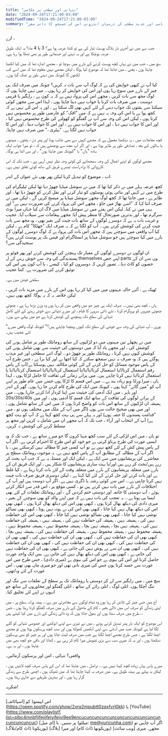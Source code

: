 ```yaml
---
title: "تنہائی اور سطحی پر عکاسی"
date: "2024-09-24T17:21:00-03:00"
modifiedTime: "2024-09-24T17:21:00-03:00"
summary: "معاشرتی انخلاء ، خود شناسی اور جدید سطحی کے درمیان اندرونی امن کی جستجو کا ذاتی سفر"
---
```


ارے ،

جب سے میں نے آخری بار بلاگ پوسٹ تیار کی ہے تو کتنا عرصہ ہوا ہے؟ 3 یا 4 ماہ؟ یہ ایک طویل عرصہ ہوچکا ہے اور یہ ذہنی اور جسمانی طور پر بھی تھکا ہوا رہا ہے۔

سچ میں ، جب میں نے یہاں کچھ پوسٹ کرنے کے بارے میں سوچا تو ، مجھے اندازہ تھا کہ میں کیا لکھنا چاہتا ہوں ، یعنی ، میں جانتا تھا کہ موضوع کیا ہوگا ، لیکن مجھے نہیں معلوم تھا کہ میں اسے کب لکھوں گا کیونکہ میں ذہنی طور پر تھک گیا ہوں۔

کیا آپ نے کبھی خواہش کی ہے کہ لوگ آپ سے بات نہ کریں؟ چونکہ میں صرف ایک ہی چیز کے بارے میں سوچ رہا ہوں اور اس کی خواہش کر رہا ہوں… میں نہیں چاہتا ہوں کہ لوگ مجھ سے بات کریں ، مجھے اس کی پرواہ نہیں ہے کہ یہ کون ہے ، راہگیر یا قریبی دوست ، میں صرف بات کرنا یا جواب نہیں دینا چاہتا ہوں ، لہذا اس سے مجھے کوئی سیکنڈ سے ہفتوں تک جواب دینے کے لئے کہیں بھی لگ سکتا ہے ، اور یہ اس لئے نہیں ہے کہ کچھ ہوا ہے یا اس کی وجہ یہ نہیں ہے کہ میں "افک" کو عارضی طور پر محسوس نہیں کرتا ہوں ، لیکن اس کی وجہ سے آپ نے گفتگو کو کھولنے کی طرح محسوس نہیں کیا ، اور اس کا جواب نہیں دیا ، اور اس کا جواب نہیں ہے ، اور اس کا جواب دینا ، اور اس کا جواب نہیں لگتا ہے۔ "بیٹری ،" میں صرف نہیں چاہتا۔

کچھ معاملات میں ، یہ دیکھنا معمول ہے کہ مجھے کہیں سے بھی غائب ہونا اور پھر دن ، ہفتوں ، مہینوں یا سالوں کے بعد ، تصادفی طور پر ظاہر ہوتا ہے ، اور اگر آپ مجھ سے پوچھتے ہیں کہ ، تو میرا جواب ایک سادہ "ہاں" یا "کیونکہ میں چاہتا ہوں" ، اور بس اتنا ہی ہوگا۔

مجھے لوگوں کو اپنے اعمال کی وجہ سمجھانے کی کوئی وجہ نظر نہیں آرہی ہے ، جب تک کہ اس کارروائی کا براہ راست تیسرے فریق کے ساتھ کوئی تعلق نہیں ہے۔

اب ، موضوع کو تبدیل کرنا لیکن پھر بھی نئے عنوان کے اندر:

کچھ عرصہ پہلے میں نے ذکر کیا تھا کہ میں نے سوشل میڈیا چھوڑ دیا تھا لیکن ٹیلیگرام کی طرح میں نے کہیں اور بنائی ہوئی پوسٹوں کو تیار کرنے اور نقل کرنے کو چھوڑ دیا تھا ، اور ظاہر ہے ، میں جانتا تھا کہ کچھ لوگ مجھے سوشل میڈیا پر میسج کریں گے ، لیکن میں نے صرف اتنا کہا کہ "اسے بھاڑ میں جاؤ ، مجھے اس کی پرواہ کرنے کی ضرورت نہیں ہے" اور یہی میں نے کیا۔ لیکن اس ہفتے میں نے سوشل میڈیا میں لاگ ان کیا جہاں میرا بوٹ سرگرم تھا ، اور بدترین صورتحال کا منظر پیش آیا: مجھے پیغامات سے سیلاب آیا۔
عجیب و غریب بات یہ ہے کہ دوسرے لوگوں کے ساتھ بات چیت کیے بغیر بھی ، وہ مجھ سے بات چیت کرنے کی کوشش کرتے ہیں… آپ کو لگتا ہے کہ یہ صرف ایک "جھٹکا" کام ہے ، لیکن کیا آپ واقعی میں سوچتے ہیں کہ مجھے اس بات کی پرواہ ہے کہ لوگ دوسرے لوگوں کے بارے میں کیا سوچتے ہیں جو سوشل میڈیا پر انسٹاگرام اور فیس بک پر پوسٹ کرتے ہیں؟ سنجیدگی سے؟

ان لوگوں نے دوسرے لوگوں کے معیار تک پہنچنے کی کوشش کرنے اور پھر فوٹو پر پسندیدگی کی وجہ سے خوش رہنے کے ل themselves اپنے حص parts وں سے ان کے حصوں کو کاٹ دیا… تصور کریں کہ دوسروں کو کیا ، کیسے ، یا آپ کون ہیں اس کی توثیق کرنے کی ضرورت ہے۔ کتنا عجیب

سطحی فیشن میں ہے۔

ٹھیک ہے ، آئیے حالیہ مہینوں میں میں کیا کر رہا ہوں اس کے بارے میں مزید بات کریں ، لیکن خلاصہ یہ کہ یہ ہوگا: کچھ بھی نہیں۔

ہاں ، کچھ بھی نہیں… صرف ایک ہی چیز جو میں واقعی میں کر رہا ہوں وہ وزن بڑھا رہا ہے ، چھوٹی چھوٹی چیزوں کو پروگرام کرنا ، نئے ذاتی سرورز کا قیام ، اور میرے تنہائی سے خوش رہنے کے لئے کامل تنہائی کی سطح تک پہنچنے کی کوشش کرنا ہے جو میں پہلے سے ہوں۔

"یوری ، آپ تنہائی کی وجہ سے خوشی کی سطح تک کیوں پہنچنا چاہتے ہیں؟" کیونکہ لوگ واقعی میرے لئے عجیب ہیں۔

میں نے پچھلے تین مہینوں میں دو لڑکیوں کے ساتھ رومانٹک طور پر شامل ہونے کی کوشش کی ، اور مجھے یاد آیا کہ میں دوستوں کی حیثیت سے بھی شامل ہونے کی کوشش کیوں نہیں کرتا ، رومانٹک طور پر چھوڑ دو… لوگ اتنے سطحی اور غیر مہذب ہوگئے ہیں کہ وہ صرف یہ نہیں سمجھ سکتے کہ کیا اچھا ہے اور کیا برا ہے ، جس طرح آپ کے پاس موجود مسائل کو حل کرنے کے لئے کوئی مکالمہ نہیں ہوسکتا ہے/آپ کے پاس رقم استعمال کرنا//یا استعمال کرنا/یا/یا/یا استعمال کرنا/یا/یا/یا استعمال کرنا/یا/یا یا استعمال کرنا/یا نہیں کرنا چاہتے ہیں۔
میں پرانے زمانے کی ثقافت کا حامل لڑکا ہوں ، لہذا ہاں ، میرا ورلڈ ویو زیادہ بند ہے… میں اس قسم کا لڑکا ہوں جسے میں عام طور پر اپنے آپ کو "مین گائے" کہتا ہوں ، کیونکہ میں ایک کی طرح کام کرنے جا رہا ہوں۔ گھر کے اندر اور باہر ، میں ایک آدمی کی حیثیت سے اپنا کردار ادا کرنے جارہا ہوں… میں 20s/30s/40s کے پرانے لوگوں کی ثقافت کے ساتھ ایک قسم کا آدمی ہوں ، اور میں ہمیشہ ان لڑکیوں کے ساتھ اس بات کو واضح کرتا ہوں کہ میں اس کے ساتھ شامل ہوں ، اور میں بھی صحیح حالت سے ہوں (اگر میں آپ کے ملک میں مختلف ہوں تو ، میں "قدامت پسندوں کا حصہ ہوں) اور یہ پہلے سے ہی بہت کچھ کہتا ہے کہ آپ کو بہت کچھ ہے) آپ کے انتخاب اور آراء ، جب تک کہ آپ مجھے ان میں شامل نہ کریں اور مجھ پر مسلط کرنے کی کوشش نہ کریں۔

تو ہاں ، میں اس لڑکی کے لئے سب کچھ مہیا کروں گا جو میرے ساتھ ہے ، جب تک کہ وہ ایسی عورت کی طرح برتاؤ کرتی ہے جو خود کو اس طرح کا احترام کرتی ہے۔ اگر آپ کے پاس پیش کش کے لئے کچھ نہیں ہے تو آپ کسی چیز کا مطالبہ نہیں کرسکتے ہیں ، یا اگر آپ کے مطالبہ کے مطابق آپ کے پاس کچھ نہیں ہے۔ یہ موجودہ رومانٹک سطح پر معاشرے کی پریشانیوں میں سے ایک ہے ، لیکن ایک اور مسئلہ یہ ہے کہ جب آپ بحث کر رہے ہیں/بحث کر رہے ہیں اور/یا بہت ساری پریشانیوں کا شکار ہیں ، اور ایک فریق ان کے بارے میں متعلقہ پریشانیوں کے بارے میں متعلقہ وقت کے لئے بات کرتا رہتا ہے ، کیا غلط ہے اور بات کرنے اور حل کرنے کے لئے کیا کہنا ہے ، لیکن دوسری فریق صرف بات چیت نہیں کرنا چاہتی ہے… اس سے کوئی رشتہ یا ڈگری نہیں ہے۔
اگر آپ دوست ہیں اور آپ کے اختلافات کے بارے میں بات نہیں کرتے ہیں تو ، کسی موقع پر ، اس قدر سے انکار کرتے ہوئے ، آپ دوستی کا خاتمہ اور دوستی ختم کردیں گے ، اور رومانٹک تعلقات کے لئے بھی ایسا ہی ہوتا ہے… یہ تعجب کی بات نہیں ہے کہ میں اپنے والد کو بھی سوچنے کے بغیر ، میری دادی کی دیکھ بھال کرتا ہوں ، کبھی بھی اس کی دیکھ بھال کرتا ہوں ، کبھی بھی اس کی دیکھ بھال نہیں کیا جاتا ، کبھی بھی اس کی بے ہودہ نہیں ہوتا ، کبھی بھی تمباکو نوشی نہیں کیا جاتا ، کبھی بھی تمباکو نوشی نہیں کیا جاتا ، کبھی بھی اس کی حفاظت نہیں کی ، ہمیشہ نہیں ، ہمیشہ کی حفاظت نہیں کی ، ہمیشہ نہیں ، ہمیشہ کی حفاظت نہیں کی ، ہمیشہ نہیں بچا ، ہمیشہ نہیں بچا ، ہمیشہ محفوظ نہیں ، ہمیشہ محفوظ نہیں ، ہمیشہ محفوظ نہیں ، ہمیشہ محفوظ نہیں ، ہمیشہ کی حفاظت نہیں کی ، ہمیشہ نہیں بچا ، کبھی بھی ان کی حفاظت نہیں کی ، کبھی بھی ان کی حفاظت نہیں کی ، کبھی بھی ان کی حفاظت نہیں کی ، کبھی بھی ان کی حفاظت نہیں کی ، کبھی بھی ان کی حفاظت نہیں کی ، کبھی بھی ان سے بے ہوش نہیں کی جاتی ہے ، کبھی بھی ان کی حفاظت نہیں کی جاتی ہے ، کبھی بھی اس کی دیکھ بھال نہیں کی جاتی ہے۔ بس ایک واحد عورت حاصل کرنا اور اس کی بیوی ہے جو اس کی بیوی ہے (میری دادی) ، جس طرح میں اس عورت سے حسد کرتا ہوں جس کی میری نانی تھی اور جو میری ماں بھی تھی ، اس عورت کے لئے وہ/تھی۔

سچ میں ، میں راہگیر سے لے کر دوستی یا رومانٹک تک ہر سطح کے تعلقات سے تنگ اور تنگ آچکا ہوں۔ اتلی لوگ ، اتلی رائے کے ساتھ ، اتلی گفتگو اور محاوروں کے ساتھ جو انہوں نے اپنے لئے تخلیق کیا۔

آج میں جس چیز کی تلاش کر رہا ہوں وہ تمام لوگوں سے معاشرتی دور ہے… پیشہ ورانہ سطح پر ، میں اپنی زندگی کو صرف اس میں ڈالے بغیر ، کام کے ماحول کے بارے میں صرف گفتگو کرتا رہتا ہوں ، جس طرح میں صرف سنتا ہوں اور بھول جاتا ہوں کہ وہ ذاتی زندگی کے بارے میں کیا کہتے ہیں…

اس موضوع کو ایک بار پھر تبدیل کرتے ہوئے ، میں نے تیزی سے اپنے انوکھے اور خصوصی تنہائی کو گلے لگا لیا ہے کیونکہ جب میں آسانی سے اپنی آنکھیں کھولتا ہوں اور سب کچھ پرسکون ہوتا ہوں تو مجھے اچھا لگتا ہے ، جس طرح مجھے اچھا لگتا ہے جب میں صرف لیٹ جاتا ہوں اور ہر چیز کو بھی پرسکون دیکھتا ہوں ، اور یہ کہ میری سب سے بڑی تشویش میرا کام کر رہی ہے ، کھانا اور باقی جو کچھ بھی میں چاہتا ہوں ، اور یہ ہے۔

واقعی؟ تنہائی ، امن اور پرسکون آزمائیں۔

میرے پاس یہاں زیادہ کچھ کہنا نہیں ہے… دراصل ، میں چاہتا تھا کہ اس کے پاس صرف کچھ لائنیں ہوں ، لیکن یہ پہلے ہی بہت طویل ہے۔ میں صرف یہ کہنا چاہتا تھا کہ میں ٹھیک ہوں ، اچھی طرح سے زندگی گزار رہا ہوں ، اور بہترین طریقے سے جاری رہتا ہوں۔

شکریہ!

---

اس ایپسوڈ کو [اسپاٹائف] (https://open.spotify.com/show/2xrq2mpubtt0zqxfvrl0kk) یا [YouTube] (https://www.com/playlist؟list=plbc4mnbfjifejiifejyifejyi9ee9encucuncuncuncuncuncuncuncuncuncuncuncuncuncuc) پر سنیں۔ یا [ای میل] (میلٹو: me@yuricunha.com) اگر آپ چاہیں تو مجھے۔
میری [ویب سائٹ] (یوریکونھا ڈاٹ کام) اور میرا [بلاگ] (یوریکونا ڈاٹ کام/بلاگ)